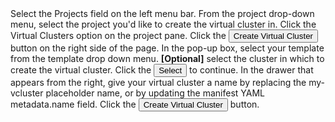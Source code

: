 

<Flow id="use-vcluster-template-ui">
  <Step>
    Select the <NavStep>Projects</NavStep> field on the left menu bar.
  </Step>
  <Step>
    From the project drop-down menu, select the project you'd like to create the
    virtual cluster in.
  </Step>
  <Step>Click the Virtual Clusters option on the project pane.</Step>
  <Step>
    Click the <Button>Create Virtual Cluster</Button> button on the right side
    of the page.
  </Step>
  <Step>
    In the pop-up box, select your template from the template drop down menu.
  </Step>
  <Step>
    <b>[Optional]</b> select the cluster in which to create the virtual cluster.
  </Step>
  <Step>
    Click the <Button>Select</Button> to continue.
  </Step>
  <Step>
    In the drawer that appears from the right, give your virtual cluster a name
    by replacing the <Label>my-vcluster</Label> placeholder name, or by updating
    the manifest YAML <Label>metadata.name</Label> field.
  </Step>
  <Step>
    Click the <Button>Create Virtual Cluster</Button> button.
  </Step>
  <Step>
    <PartialVirtualClusterUseCLI />
  </Step>
</Flow>
